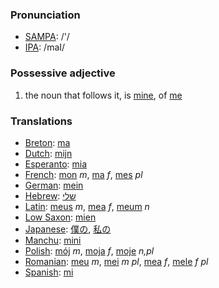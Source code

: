 ===Pronunciation===
*[[w:SAMPA|SAMPA]]: /'/
*[[w:IPA|IPA]]: /maI/

===Possessive adjective===

#the noun that follows it, is [[mine]], of [[me]]

===Translations===
*[[Breton]]: [[ma]]
*[[Dutch]]: [[mijn]]
*[[Esperanto]]: [[mia]]
*[[French]]: [[mon]] ''m'', [[ma]] ''f'', [[mes]] ''pl''
*[[German]]: [[mein]]
*[[Hebrew]]: [[שלי]]
*[[Latin]]: [[meus]] ''m'', [[mea]] ''f'', [[meum]] ''n''
*[[Low Saxon]]: [[mien]]
*[[Japanese]]: [[僕の]], [[私の]]
*[[Manchu]]: [[mini]]
*[[Polish]]: [[mój]] ''m'', [[moja]] ''f'', [[moje]] ''n,pl''
*[[Romanian]]: [[meu]] ''m'', [[mei]] ''m pl'', [[mea]] ''f'', [[mele]] ''f pl''
*[[Spanish]]: [[mi]]
